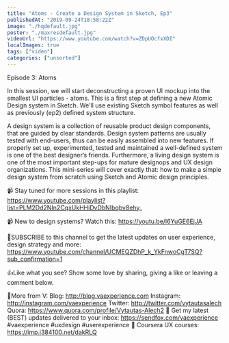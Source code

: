 ```yaml
---
title: "Atoms - Create a Design System in Sketch, Ep3"
publishedAt: "2019-09-24T18:58:22Z"
image: "./hqdefault.jpg"
poster: "./maxresdefault.jpg"
videoUrl: "https://www.youtube.com/watch?v=ZDpUOcfxXDI"
localImages: true
tags: ["video"]
categories: ["unsorted"]
---
```


Episode 3: Atoms

In this session, we will start deconstructing a proven UI mockup into the smallest UI particles - atoms. This is a first step at defining a new Atomic Design system in Sketch. We'll use existing Sketch symbol features as well as previously (ep2) defined system structure.

A design system is a collection of reusable product design components, that are guided by clear standards. Design system patterns are usually tested with end-users, thus can be easily assembled into new features. If properly set up, experimented, tested and maintained a well-defined system is one of the best designer’s friends. Furthermore, a living design system is one of the most important step-ups for mature designops and UX design organizations. This mini-series will cover exactly that: how to make a simple design system from scratch using Sketch and Atomic design principles.

📹 Stay tuned for more sessions in this playlist:
https://www.youtube.com/playlist?list=PLM2Dd2NIn2CqxUkHHiDvDbNIbqbv8ehy_

📹 New to design systems? Watch this: https://youtu.be/l6YuGE6EjJA

🙌SUBSCRIBE to this channel to get the latest updates on user experience, design strategy and more: https://www.youtube.com/channel/UCMEQZDhP_k_YkFnwoCgT7SQ?sub_confirmation=1

👍Like what you see? Show some love by sharing, giving a like or leaving a comment below.

👨More from V:
Blog: http://blog.vaexperience.com
Instagram: http://instagram.com/vaexperience
Twitter: http://twitter.com/vytautasalech
Quora: https://www.quora.com/profile/Vytautas-Alech2 📩 Get my latest (BEST) updates delivered to your inbox: https://sendfox.com/vaexperience
#vaexperience #uxdesign #userexperience 🎒 Coursera UX courses: https://imp.i384100.net/dakRLQ
